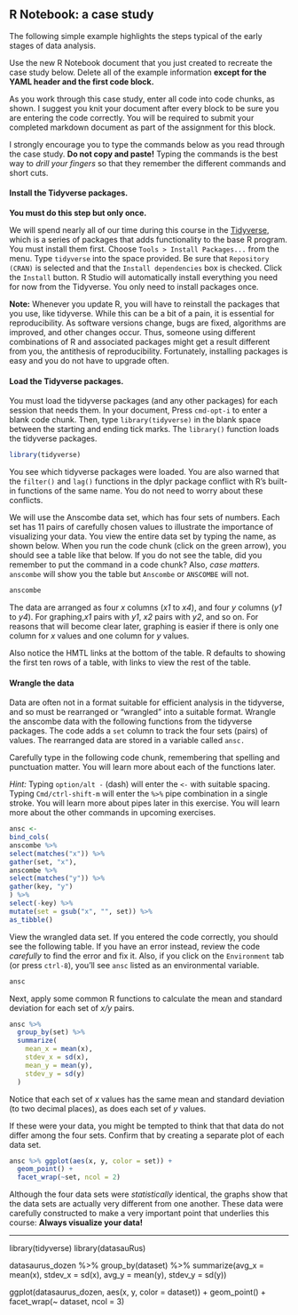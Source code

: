 ## R Notebook: a case study

The following simple example highlights the steps typical of the early stages of data analysis.

Use the new R Notebook document that you just created to recreate the case study below. Delete all of the example information **except for the YAML header and the first code block.**
  
  As you work through this case study, enter all code into code chunks, as shown. I suggest you knit your document after every block to be sure you are entering the code correctly. You will be required to submit your completed markdown document as part of the assignment for this block.

I strongly encourage you to type the commands below as you read through the case study. **Do not copy and paste!** Typing the commands is the best way to *drill your fingers* so that they remember the different commands and short cuts.


#### Install the Tidyverse packages.

**You must do this step but only once.**
  
  We will spend nearly all of our time during this course in the [Tidyverse](https://www.tidyverse.org), which is a series of packages that adds functionality to the base R program. You must install them first. Choose `Tools > Install Packages...` from the menu. Type `tidyverse` into the space provided. Be sure that `Repository (CRAN)` is selected and that the `Install dependencies` box is checked. Click the `Install` button. R Studio will automatically install everything you need for now from the Tidyverse. You only need to install packages once.

**Note:** Whenever you update R, you will have to reinstall the packages that you use, like tidyverse. While this can be a bit of a pain, it is essential for reproducibility. As software versions change, bugs are fixed, algorithms are improved, and other changes occur. Thus, someone using different combinations of R and associated packages might get a result different from you, the antithesis of reproducibility. Fortunately, installing packages is easy and you do not have to upgrade often.

#### Load the Tidyverse packages.

You must load the tidyverse packages (and any other packages) for each session that needs them. In your document, Press `cmd-opt-i` to enter a blank code chunk. Then, type `library(tidyverse)` in the blank space between the starting and ending tick marks. The `library()` function loads the tidyverse packages.
```r
library(tidyverse)
```

You see which tidyverse packages were loaded. You are also warned that the `filter()` and `lag()` functions in the dplyr package conflict with R's built-in functions of the same name. You do not need to worry about these conflicts.

We will use the Anscombe data set, which has four sets of numbers. Each set has 11 pairs of carefully chosen values to illustrate the importance of visualizing your data. You view the entire data set by typing the name, as shown below.  When you run the code chunk (click on the green arrow), you should see a table like that below. If you do not see the table, did you remember to put the command in a code chunk? Also, *case matters.* `anscombe` will show you the table but `Anscombe` or `ANSCOMBE` will not.

```r
anscombe
```

The data are arranged as four *x* columns (*x1* to *x4*), and four *y* columns (*y1* to *y4*). For graphing,*x1* pairs with *y1*, *x2* pairs with *y2*, and so on. For reasons that will become clear later, graphing is easier if there is only one column for *x* values and one column for *y* values. 

Also notice the HMTL links at the bottom of the table. R defaults to showing the first ten rows of a table, with links to view the rest of the table.

#### Wrangle the data

Data are often not in a format suitable for efficient analysis in the tidyverse, and so must be rearranged or "wrangled" into a suitable format. Wrangle the anscombe data with the following functions from the tidyverse packages. The code adds a `set` column to track the four sets (pairs) of values. The rearranged data are stored in a variable called `ansc.` 

Carefully type in the following code chunk, remembering that spelling and punctuation matter. You will learn more about each of the functions later.

*Hint:* Typing `option/alt -` (dash) will enter the ` <- ` with suitable spacing. Typing `Cmd/ctrl-shift-m` will enter the `%>%` pipe combination in a single stroke. You will learn more about pipes later in this exercise. You will learn more about the other commands in upcoming exercises.

```r
ansc <-
bind_cols(
anscombe %>% 
select(matches("x")) %>% 
gather(set, "x"),
anscombe %>% 
select(matches("y")) %>% 
gather(key, "y")
) %>%
select(-key) %>% 
mutate(set = gsub("x", "", set)) %>%  
as_tibble()
```

View the wrangled data set. If you entered the code correctly, you should see the following table. If you have an error instead, review the code *carefully* to find the error and fix it. Also, if you click on the `Environment` tab (or press `ctrl-8`), you'll see `ansc` listed as an environmental variable.

```r
ansc
```


Next, apply some common R functions to calculate the mean and standard deviation for each set of *x/y* pairs.

```r
ansc %>%
  group_by(set) %>%
  summarize(
    mean_x = mean(x),
    stdev_x = sd(x), 
    mean_y = mean(y),
    stdev_y = sd(y)
  ) 
```

Notice that each set of *x* values has the same mean and standard deviation (to two decimal places), as does each set of *y* values. 

If these were your data, you might be tempted to think that that data do not differ among the four sets. Confirm that by creating a separate plot of each data set.

```r
ansc %>% ggplot(aes(x, y, color = set)) + 
  geom_point() +
  facet_wrap(~set, ncol = 2)
```

Although the four data sets were *statistically* identical, the graphs show that the data sets are actually very different from one another. These data were carefully constructed to make a very important point that underlies this course: **Always visualize your data!**
  
  
***

library(tidyverse)
library(datasauRus)

datasaurus_dozen %>% 
  group_by(dataset) %>% 
  summarize(avg_x = mean(x), 
            stdev_x = sd(x),
            avg_y = mean(y),
            stdev_y = sd(y))

ggplot(datasaurus_dozen, aes(x, y, color = dataset)) +
  geom_point() +
  facet_wrap(~ dataset, ncol = 3)
